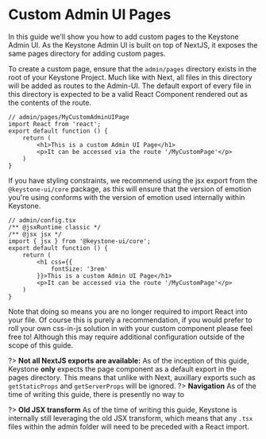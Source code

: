 
# Custom Admin UI Pages

In this guide we'll show you how to add custom pages to the Keystone Admin UI.
As the Keystone Admin UI is built on top of NextJS, it exposes the same pages directory for adding custom pages.

To create a custom page, ensure that the `admin/pages` directory exists in the root of your Keystone Project.
Much like with Next, all files in this directory will be added as routes to the Admin-UI.
The default export of every file in this directory is expected to be a valid React Component rendered out as the contents of the route.

```tsx
// admin/pages/MyCustomAdminUIPage
import React from 'react';
export default function () {
    return (
        <h1>This is a custom Admin UI Page</h1>
        <p>It can be accessed via the route '/MyCustomPage'</p>
    )
}
```

If you have styling constraints, we recommend using the jsx export from the `@keystone-ui/core` package, as this will ensure that the version of emotion you're using conforms with the version of emotion used internally within Keystone.

```tsx
// admin/config.tsx
/** @jsxRuntime classic */
/** @jsx jsx */
import { jsx } from '@keystone-ui/core';
export default function () {
    return (
        <h1 css={{
            fontSize: '3rem'
        }}>This is a custom Admin UI Page</h1>
        <p>It can be accessed via the route '/MyCustomPage'</p>
    )
}
```

Note that doing so means you are no longer required to import React into your file.
Of course this is purely a recommendation, if you would prefer to roll your own css-in-js solution in with your custom component please feel free to! Although this may require additional configuration outside of the scope of this guide.

?> **Not all NextJS exports are available:** As of the inception of this guide, Keystone **only** expects the page component as a default export in the pages directory. This means that unlike with Next, auxillary exports such as `getStaticProps` and `getServerProps` will be ignored.
?> **Navigation** As of the time of writing this guide, there is presently no way to

?> **Old JSX transform** As of the time of writing this guide, Keystone is internally still leveraging the old JSX transform, which means that any `.tsx` files within the admin folder will need to be preceded with a React import.

